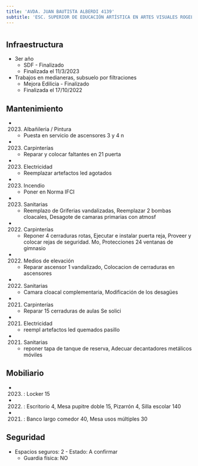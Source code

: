 ```yaml
---
title: 'AVDA. JUAN BAUTISTA ALBERDI 4139'
subtitle: 'ESC. SUPERIOR DE EDUCACIÓN ARTÍSTICA EN ARTES VISUALES ROGELIO YRURTIA - EPC N° 23'
---
```


#
## Infraestructura

* 3er año 
    + SDF - Finalizado 
    + Finalizada el 11/3/2023 


* Trabajos en  medianeras, subsuelo por filtraciones 
    + Mejora Edilicia - Finalizado 
    + Finalizada el 17/10/2022 






## Mantenimiento

*  (2023) Albañileria / Pintura 
    + Puesta en servicio de ascensores 3 y 4 n

*  (2023) Carpinterías 
    + Reparar y colocar faltantes en 21 puerta

*  (2023) Electricidad 
    + Reemplazar artefactos led agotados

*  (2023) Incendio 
    + Poner en Norma IFCI

*  (2023) Sanitarias 
    + Reemplazo de Griferias vandalizadas, Reemplazar 2 bombas cloacales, Desagote de camaras primarias con atmosf

*  (2022) Carpinterías 
    + Reponer 4 cerraduras rotas, Ejecutar e instalar puerta reja, Proveer y colocar rejas de seguridad. Mo, Protecciones 24 ventanas de gimnasio

*  (2022) Medios de elevación 
    + Reparar ascensor 1 vandalizado, Colocacion de cerraduras en ascensores

*  (2022) Sanitarias 
    + Camara cloacal complementaria, Modificación  de los desagües

*  (2021) Carpinterías 
    + Reparar 15 cerraduras de aulas Se solici

*  (2021) Electricidad 
    + reempl artefactos led quemados pasillo

*  (2021) Sanitarias 
    + reponer tapa de tanque de reserva, Adecuar decantadores metálicos móviles





## Mobiliario

*  (2023) : Locker 15 

*  (2022) : Escritorio 4, Mesa pupitre doble 15, Pizarrón 4, Silla escolar 140 

*  (2021) : Banco largo comedor 40, Mesa usos múltiples 30 





## Seguridad

*  Espacios seguros: 2 - Estado: A confirmar 
    + Guardia física: NO



